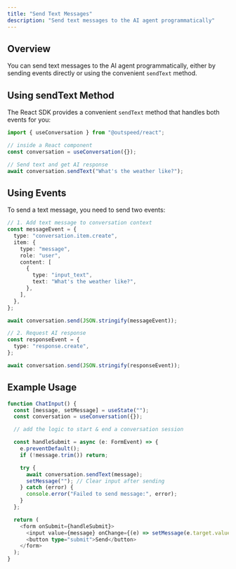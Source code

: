 ```yaml
---
title: "Send Text Messages"
description: "Send text messages to the AI agent programmatically"
---
```


## Overview

You can send text messages to the AI agent programmatically, either by sending events directly or using the convenient `sendText` method.

## Using sendText Method

The React SDK provides a convenient `sendText` method that handles both events for you:

```typescript
import { useConversation } from "@outspeed/react";

// inside a React component
const conversation = useConversation({});

// Send text and get AI response
await conversation.sendText("What's the weather like?");
```

## Using Events

To send a text message, you need to send two events:

```typescript
// 1. Add text message to conversation context
const messageEvent = {
  type: "conversation.item.create",
  item: {
    type: "message",
    role: "user",
    content: [
      {
        type: "input_text",
        text: "What's the weather like?",
      },
    ],
  },
};

await conversation.send(JSON.stringify(messageEvent));

// 2. Request AI response
const responseEvent = {
  type: "response.create",
};

await conversation.send(JSON.stringify(responseEvent));
```

## Example Usage

```typescript
function ChatInput() {
  const [message, setMessage] = useState("");
  const conversation = useConversation({});

  // add the logic to start & end a conversation session

  const handleSubmit = async (e: FormEvent) => {
    e.preventDefault();
    if (!message.trim()) return;

    try {
      await conversation.sendText(message);
      setMessage(""); // Clear input after sending
    } catch (error) {
      console.error("Failed to send message:", error);
    }
  };

  return (
    <form onSubmit={handleSubmit}>
      <input value={message} onChange={(e) => setMessage(e.target.value)} placeholder="Type a message..." />
      <button type="submit">Send</button>
    </form>
  );
}
```
